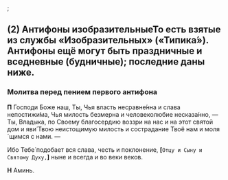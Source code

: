 <div id="antifon1"> </div>;

## (2) Антифоны изобразительные<Tooltip>То есть взятые из службы «Изобразительных» («Типика́»). Ан­тифоны ещё могут быть праздничные и вседневные (будничные); последние даны ниже.</Tooltip>

### Молитва перед пением первого антифона

**П** Господи Боже наш, Ты, Чья власть несравне́нна и слава непостижи́ма, Чья милость безмерна и
человеколюбие несказа́нно, — Ты, Владыка, по Своему благосердию воз­зри на нас и на этот святой
дом и яви́ Твою неистощимую милость и сострадание Твоё нам и моля´щимся с нами. —

Ибо Тебе́ подобает вся слава, честь и поклонение,
**[**`Отцу и Сыну и Святому Духу,`**]** ныне и всегда и во веки веков.

**Н** Аминь.
